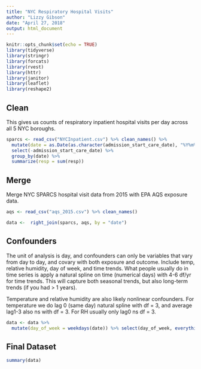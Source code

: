 ```yaml
---
title: "NYC Respiratory Hospital Visits"
author: "Lizzy Gibson"
date: "April 27, 2018"
output: html_document
---
```


```r
knitr::opts_chunk$set(echo = TRUE)
library(tidyverse)
library(stringr)
library(forcats)
library(rvest)
library(httr)
library(janitor)
library(leaflet)
library(reshape2)
```

## Clean

This gives us counts of respiratory inpatient hospital visits per day across all 5 NYC boroughs.

```r
sparcs <- read_csv("NYCInpatient.csv") %>% clean_names() %>% 
  mutate(date = as.Date(as.character(admission_start_care_date), "%Y%m%d")) %>% 
  select(-admission_start_care_date) %>% 
  group_by(date) %>% 
  summarize(resp = sum(resp))
```

## Merge

Merge NYC SPARCS hospital visit data from 2015 with EPA AQS exposure data.

```r
aqs <- read_csv("aqs_2015.csv") %>% clean_names()

data <-  right_join(sparcs, aqs, by = "date")
```

## Confounders

The unit of analysis is day, and confounders can only be variables that vary from day to day, and covary with both exposure and outcome. Include temp, relative humidity, day of week, and time trends. What people usually do in time series is apply a natural spline on time (numerical days) with 4-6 df/yr for time trends. This will capture both seasonal trends, but also long-term trends (if you had > 1 years). 

Temperature and relative humidity are also likely nonlinear confounders. For temperature we do lag 0 (same day) natural spline with df = 3, and average lag1-3 also ns with df = 3. For RH usually only lag0 ns df = 3. 

```r
data <- data %>% 
  mutate(day_of_week = weekdays(date)) %>% select(day_of_week, everything())
```

## Final Dataset

```r
summary(data)
```

